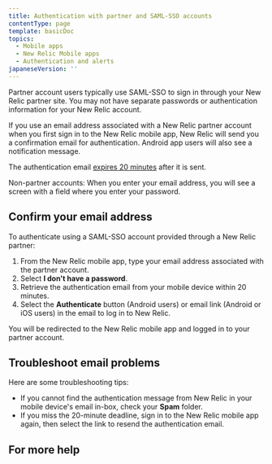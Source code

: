 ```yaml
---
title: Authentication with partner and SAML-SSO accounts
contentType: page
template: basicDoc
topics:
  - Mobile apps
  - New Relic Mobile apps
  - Authentication and alerts
japaneseVersion: ''
---
```


Partner account users typically use SAML-SSO to sign in through your New Relic partner site. You may not have separate passwords or authentication information for your New Relic account.

If you use an email address associated with a New Relic partner account when you first sign in to the New Relic mobile app, New Relic will send you a confirmation email for authentication. Android app users will also see a notification message.

<div className="callout-important">
  <p>
    The authentication email <a href="#email">expires 20 minutes</a> after it is sent.
  </p>
</div>

Non-partner accounts: When you enter your email address, you will see a screen with a field where you enter your password.

## Confirm your email address

To authenticate using a SAML-SSO account provided through a New Relic partner:

1. From the New Relic mobile app, type your email address associated with the partner account.
2. Select **I don't have a password**.
3. Retrieve the authentication email from your mobile device within 20 minutes.
4. Select the **Authenticate** button (Android users) or email link (Android or iOS users) in the email to log in to New Relic.

You will be redirected to the New Relic mobile app and logged in to your partner account.

## Troubleshoot email problems

Here are some troubleshooting tips:

* If you cannot find the authentication message from New Relic in your mobile device's email in-box, check your **Spam** folder.
* If you miss the 20-minute deadline, sign in to the New Relic mobile app again, then select the link to resend the authentication email.

## For more help
